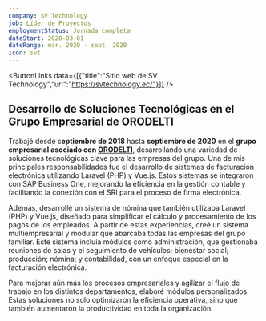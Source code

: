 ```yaml
---
company: SV Technology
job: Líder de Proyectos
employmentStatus: Jornada completa
dateStart: 2020-03-01
dateRange: mar. 2020 - sept. 2020
icon: svt
---
```

<ButtonLinks data={[{"title":"Sitio web de SV Technology","url":"https://svtechnology.ec/"}]} />

## Desarrollo de Soluciones Tecnológicas en el Grupo Empresarial de ORODELTI

Trabajé desde s**eptiembre de 2018** hasta **septiembre de 2020** en el **grupo empresarial asociado con [ORODELTI](/experiencia/orodelti)**, desarrollando una variedad de soluciones tecnológicas clave para las empresas del grupo. Una de mis principales responsabilidades fue el desarrollo de sistemas de facturación electrónica utilizando Laravel (PHP) y Vue.js. Estos sistemas se integraron con SAP Business One, mejorando la eficiencia en la gestión contable y facilitando la conexión con el SRI para el proceso de firma electrónica.

Además, desarrollé un sistema de nómina que también utilizaba Laravel (PHP) y Vue.js, diseñado para simplificar el cálculo y procesamiento de los pagos de los empleados. A partir de estas experiencias, creé un sistema multiempresarial y modular que abarcaba todas las empresas del grupo familiar. Este sistema incluía módulos como administración, que gestionaba reuniones de salas y el seguimiento de vehículos; bienestar social; producción; nómina; y contabilidad, con un enfoque especial en la facturación electrónica.

Para mejorar aún más los procesos empresariales y agilizar el flujo de trabajo en los distintos departamentos, elaboré módulos personalizados. Estas soluciones no solo optimizaron la eficiencia operativa, sino que también aumentaron la productividad en toda la organización.
